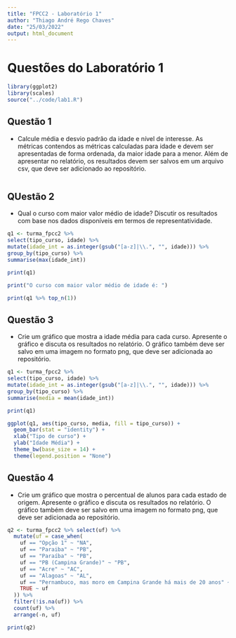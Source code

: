 ```yaml
---
title: "FPCC2 - Laboratório 1"
author: "Thiago André Rego Chaves"
date: "25/03/2022"
output: html_document
---
```


# Questões do Laboratório 1

```r
library(ggplot2)
library(scales)
source("../code/lab1.R")
```
  
## Questão 1
  
* Calcule média e desvio padrão da idade e nível de interesse. As métricas contendos as métricas calculadas para idade e devem ser apresentadas de forma ordenada, da maior idade para a menor. Além de apresentar no relatório, os resultados devem ser salvos em um arquivo csv, que deve ser adicionado ao repositório.

```r

```

## QUestão 2
* Qual o curso com maior valor médio de idade? Discutir os resultados com base nos dados disponíveis em termos de representatividade. 

```r
q1 <- turma_fpcc2 %>% 
select(tipo_curso, idade) %>% 
mutate(idade_int = as.integer(gsub("[a-z]|\\.", "", idade))) %>%
group_by(tipo_curso) %>% 
summarise(max(idade_int))

print(q1)

print("O curso com maior valor médio de idade é: ")

print(q1 %>% top_n(1))

```

## Questão 3
* Crie um gráfico que mostra a idade média para cada curso. Apresente o gráfico e discuta os resultados no relatório. O gráfico também deve ser salvo em uma imagem no formato png, que deve ser adicionada ao repositório. 

```r

q1 <- turma_fpcc2 %>% 
select(tipo_curso, idade) %>% 
mutate(idade_int = as.integer(gsub("[a-z]|\\.", "", idade))) %>%
group_by(tipo_curso) %>% 
summarise(media = mean(idade_int))

print(q1)

ggplot(q1, aes(tipo_curso, media, fill = tipo_curso)) + 
  geom_bar(stat = "identity") + 
  xlab("Tipo de curso") +
  ylab("Idade Média") + 
  theme_bw(base_size = 14) + 
  theme(legend.position = "None")

```

## Questão 4
* Crie um gráfico que mostra o percentual de alunos para cada estado de origem. Apresente o gráfico e discuta os resultados no relatório. O gráfico também deve ser salvo em uma imagem no formato png, que deve ser adicionada ao repositório.  
```r

q2 <- turma_fpcc2 %>% select(uf) %>% 
  mutate(uf = case_when(
    uf == "Opção 1" ~ "NA",
    uf == "Paraiba" ~ "PB", 
    uf == "Paraíba" ~ "PB",
    uf == "PB (Campina Grande)" ~ "PB",
    uf == "Acre" ~ "AC",
    uf == "Alagoas" ~ "AL",
    uf == "Pernambuco, mas moro em Campina Grande há mais de 20 anos" ~ "PE",
    TRUE ~ uf
  )) %>% 
  filter(!is.na(uf)) %>%
  count(uf) %>% 
  arrange(-n, uf)

print(q2)


```